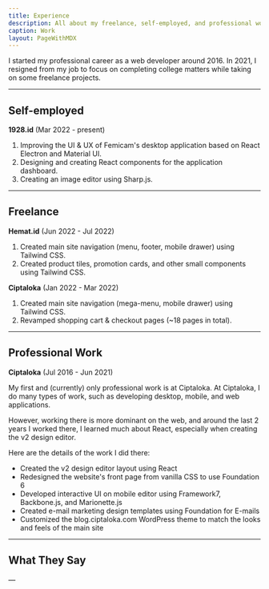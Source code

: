 ```yaml
---
title: Experience
description: All about my freelance, self-employed, and professional work experience.
caption: Work
layout: PageWithMDX
---
```


I started my professional career as a web developer around 2016. In 2021, I resigned from my job to focus on completing college matters while taking on some freelance projects.

---

## Self-employed

**1928.id** (Mar 2022 - present)

1. Improving the UI & UX of Femicam's desktop application based on React Electron and Material UI.
2. Designing and creating React components for the application dashboard.
3. Creating an image editor using Sharp.js.

---

## Freelance

**Hemat.id** (Jun 2022 - Jul 2022)

1. Created main site navigation (menu, footer, mobile drawer) using Tailwind CSS.
2. Created product tiles, promotion cards, and other small components using Tailwind CSS.

**Ciptaloka** (Jan 2022 - Mar 2022)

1. Created main site navigation (mega-menu, mobile drawer) using Tailwind CSS.
2. Revamped shopping cart & checkout pages (~18 pages in total).

---

## Professional Work

**Ciptaloka** (Jul 2016 - Jun 2021)

My first and (currently) only professional work is at Ciptaloka. At Ciptaloka, I do many types of work, such as developing desktop, mobile, and web applications.

However, working there is more dominant on the web, and around the last 2 years I worked there, I learned much about React, especially when creating the v2 design editor.

Here are the details of the work I did there:

- Created the v2 design editor layout using React
- Redesigned the website's front page from vanilla CSS to use Foundation 6
- Developed interactive UI on mobile editor using Framework7, Backbone.js, and Marionette.js
- Created e-mail marketing design templates using Foundation for E-mails
- Customized the blog.ciptaloka.com WordPress theme to match the looks and feels of the main site

---

## What They Say

&mdash;
